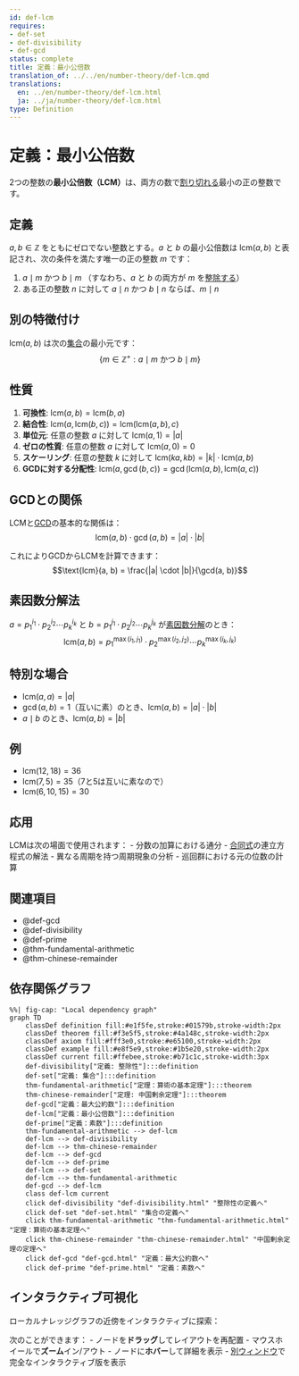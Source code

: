 ```yaml
---
id: def-lcm
requires:
- def-set
- def-divisibility
- def-gcd
status: complete
title: 定義：最小公倍数
translation_of: ../../en/number-theory/def-lcm.qmd
translations:
  en: ../en/number-theory/def-lcm.html
  ja: ../ja/number-theory/def-lcm.html
type: Definition
---
```


# 定義：最小公倍数 {#def-lcm}

2つの整数の**最小公倍数（LCM）**は、両方の数で[割り切れる](def-divisibility.qmd)最小の正の整数です。

## 定義

$a, b \in \mathbb{Z}$ をともにゼロでない整数とする。$a$ と $b$ の最小公倍数は $\text{lcm}(a, b)$ と表記され、次の条件を満たす唯一の正の整数 $m$ です：

1. $a \mid m$ かつ $b \mid m$ （すなわち、$a$ と $b$ の両方が $m$ を[整除する](def-divisibility.qmd)）
2. ある正の整数 $n$ に対して $a \mid n$ かつ $b \mid n$ ならば、$m \mid n$

## 別の特徴付け

$\text{lcm}(a, b)$ は次の[集合](../logic-set-theory/def-set.qmd)の最小元です：
$$\{m \in \mathbb{Z}^+ : a \mid m \text{ かつ } b \mid m\}$$

## 性質

1. **可換性**: $\text{lcm}(a, b) = \text{lcm}(b, a)$
2. **結合性**: $\text{lcm}(a, \text{lcm}(b, c)) = \text{lcm}(\text{lcm}(a, b), c)$
3. **単位元**: 任意の整数 $a$ に対して $\text{lcm}(a, 1) = |a|$
4. **ゼロの性質**: 任意の整数 $a$ に対して $\text{lcm}(a, 0) = 0$
5. **スケーリング**: 任意の整数 $k$ に対して $\text{lcm}(ka, kb) = |k| \cdot \text{lcm}(a, b)$
6. **GCDに対する分配性**: $\text{lcm}(a, \gcd(b, c)) = \gcd(\text{lcm}(a, b), \text{lcm}(a, c))$

## GCDとの関係

LCMと[GCD](def-gcd.qmd)の基本的な関係は：
$$\text{lcm}(a, b) \cdot \gcd(a, b) = |a| \cdot |b|$$

これによりGCDからLCMを計算できます：
$$\text{lcm}(a, b) = \frac{|a| \cdot |b|}{\gcd(a, b)}$$

## 素因数分解法

$a = p_1^{i_1} \cdot p_2^{i_2} \cdots p_k^{i_k}$ と $b = p_1^{j_1} \cdot p_2^{j_2} \cdots p_k^{j_k}$ が[素因数分解](def-prime.qmd)のとき：
$$\text{lcm}(a, b) = p_1^{\max(i_1, j_1)} \cdot p_2^{\max(i_2, j_2)} \cdots p_k^{\max(i_k, j_k)}$$

## 特別な場合

- $\text{lcm}(a, a) = |a|$
- $\gcd(a, b) = 1$（互いに素）のとき、$\text{lcm}(a, b) = |a| \cdot |b|$
- $a \mid b$ のとき、$\text{lcm}(a, b) = |b|$

## 例

- $\text{lcm}(12, 18) = 36$
- $\text{lcm}(7, 5) = 35$（7と5は互いに素なので）
- $\text{lcm}(6, 10, 15) = 30$

## 応用

LCMは次の場面で使用されます：
- 分数の加算における通分
- [合同式](def-congruence.qmd)の連立方程式の解法
- 異なる周期を持つ周期現象の分析
- 巡回群における元の位数の計算

## 関連項目

- @def-gcd
- @def-divisibility
- @def-prime
- @thm-fundamental-arithmetic
- @thm-chinese-remainder

## 依存関係グラフ

```mermaid
%%| fig-cap: "Local dependency graph"
graph TD
    classDef definition fill:#e1f5fe,stroke:#01579b,stroke-width:2px
    classDef theorem fill:#f3e5f5,stroke:#4a148c,stroke-width:2px
    classDef axiom fill:#fff3e0,stroke:#e65100,stroke-width:2px
    classDef example fill:#e8f5e9,stroke:#1b5e20,stroke-width:2px
    classDef current fill:#ffebee,stroke:#b71c1c,stroke-width:3px
    def-divisibility["定義: 整除性"]:::definition
    def-set["定義: 集合"]:::definition
    thm-fundamental-arithmetic["定理：算術の基本定理"]:::theorem
    thm-chinese-remainder["定理: 中国剰余定理"]:::theorem
    def-gcd["定義：最大公約数"]:::definition
    def-lcm["定義：最小公倍数"]:::definition
    def-prime["定義：素数"]:::definition
    thm-fundamental-arithmetic --> def-lcm
    def-lcm --> def-divisibility
    def-lcm --> thm-chinese-remainder
    def-lcm --> def-gcd
    def-lcm --> def-prime
    def-lcm --> def-set
    def-lcm --> thm-fundamental-arithmetic
    def-gcd --> def-lcm
    class def-lcm current
    click def-divisibility "def-divisibility.html" "整除性の定義へ"
    click def-set "def-set.html" "集合の定義へ"
    click thm-fundamental-arithmetic "thm-fundamental-arithmetic.html" "定理：算術の基本定理へ"
    click thm-chinese-remainder "thm-chinese-remainder.html" "中国剰余定理の定理へ"
    click def-gcd "def-gcd.html" "定義：最大公約数へ"
    click def-prime "def-prime.html" "定義：素数へ"
```

## インタラクティブ可視化

ローカルナレッジグラフの近傍をインタラクティブに探索：

::: {.graph-viz data-id="def-lcm" data-width="700" data-height="500"}
:::

次のことができます：
- ノードを**ドラッグ**してレイアウトを再配置
- マウスホイールで**ズーム**イン/アウト
- ノードに**ホバー**して詳細を表示
- [別ウィンドウ](../../output/interactive/def-lcm.html){target="_blank"}で完全なインタラクティブ版を表示
